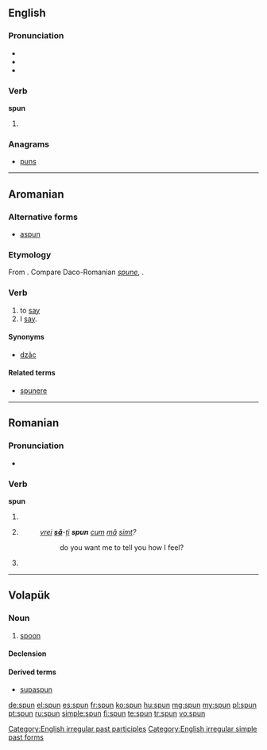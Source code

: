 ==English==

===Pronunciation===
* {{IPA|/ˈspʌn/}}
* {{audio|en-us-spun.ogg|Audio (US)}}
* {{rhymes|ʌn}}

===Verb===
'''spun'''

# {{past of|spin}}

===Anagrams===
* [[puns]]

[[Category:English irregular past participles]]
[[Category:English irregular simple past forms]]

----

==Aromanian==

===Alternative forms===
* [[aspun]]

===Etymology===
From {{etyl|la|rup}} {{term|expono|expōnō|lang=la}}. Compare Daco-Romanian ''[[spune]]'', {{term|spun|lang=ro}}.

===Verb===
{{head|rup|verb}}

# to [[say]]
# I [[say]].

====Synonyms====
* [[dzãc]]

====Related terms====
* [[spunere]]

----

==Romanian==

===Pronunciation===
* {{IPA|[spun]|lang=ro}}

===Verb===
'''spun'''

# {{ro-form-verb|1s|pres|spune}}
# {{ro-form-verb|1s|sub|spune}}
#: ''[[vrei]] '''[[să]]'''-[[îți|ți]] '''spun''' [[cum]] [[mă]] [[simt]]?''
#:: do you want me to tell you how I feel?
# {{ro-form-verb|3p|pres|spune}}

----

==Volapük==

===Noun===
{{vo-noun}}

# [[spoon]]

====Declension====
{{vo-decl-noun}}

====Derived terms====
* [[supaspun]]

[[de:spun]]
[[el:spun]]
[[es:spun]]
[[fr:spun]]
[[ko:spun]]
[[hu:spun]]
[[mg:spun]]
[[my:spun]]
[[pl:spun]]
[[pt:spun]]
[[ru:spun]]
[[simple:spun]]
[[fi:spun]]
[[te:spun]]
[[tr:spun]]
[[vo:spun]]